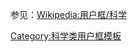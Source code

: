 {{Userbox
  |border-c = #000000
  |border-s = 1
  |id-c     = #FFFFFF
  |id-s     = 9
  |id-fc    = #000000
  |info-c   = white
  |info-s   = 9
  |info-fc  = black
  |id       = [[File:Python royal 35.JPG|45px|center]]
  |info     = 这个用户喜欢研究'''无足动物'''。
}}
<noinclude>
<p style="clear: both; padding-top: 2em">
参见：[[Wikipedia:用户框/科学]]
</p>
[[Category:科学类用户框模板]]
</noinclude>